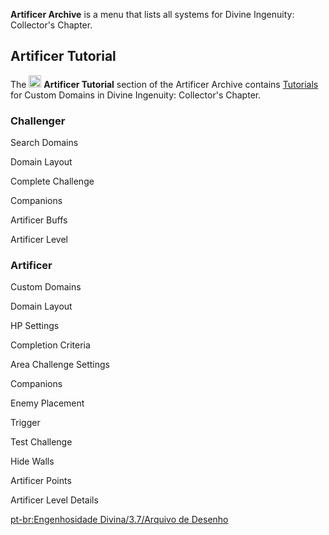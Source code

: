 {{Event Tabs
|rootpage = Divine Ingenuity/2023-06-08
|subpage1 = Artificer Archive
|subpage2 = Custom Domains
|subpage3 = Characters
}}
{{CustomTabs
|rootpage = Divine Ingenuity/2023-06-08/Artificer Archive
|class    = custom-tabs-secondary
|tab1     = Overview
|tab2     = Area
|tab3     = Objects
|tab4     = Artificer Buffs
|tab5     = Opponents
}}
'''Artificer Archive''' is a menu that lists all systems for Divine Ingenuity: Collector's Chapter.

==Artificer Tutorial==
The [[File:Divine Ingenuity Collector's Chapter Artificer Tutorial Icon.png|20px|link=]] '''Artificer Tutorial''' section of the Artificer Archive contains [[Tutorial]]s  for Custom Domains in Divine Ingenuity: Collector's Chapter.

===Challenger===
;Search Domains
{{Tutorial
|title    = Search Domains
|image1   = Tutorial Divine Ingenuity Collector's Chapter Challenger Search Domains.png
|text1    = Travelers can search Domain IDs, which will allow them to find suitable Custom Domains and take part in challenges.
}}

;Domain Layout
{{Tutorial
|title    = Domain Layout
|image1   = Tutorial Divine Ingenuity Collector's Chapter Challenger Domain Layout.png
|text1    = The Domain is made of multiple areas, and Travelers can advance continuously through the areas.
}}

;Complete Challenge
{{Tutorial
|title    = Complete Challenge
|image1   = Tutorial Divine Ingenuity Collector's Chapter Challenger Complete Challenge.png
|text1    = The Domain may have various challenge objectives that must be completed, and the various areas within the Domain themselves may also contain challenge objectives.
}}

;Companions
{{Tutorial
|title    = Companions
|image1   = Tutorial Divine Ingenuity Collector's Chapter Challenger Companions.png
|text1    = Within the Domains, all characters and weapons will be restored to their special initial status. The characters you own will inherit their Constellations, weapon special effects, and outfits.
}}

;Artificer Buffs
{{Tutorial
|title    = Artificer Buffs
|image1   = Tutorial Divine Ingenuity Collector's Chapter Challenger Artificer Buffs.png
|text1    = Travelers within the Domains can obtain various buffs to enhance the companions with them.
}}

;Artificer Level
{{Tutorial
|title    = Artificer Level
|image1   = Tutorial Divine Ingenuity Collector's Chapter Challenger Artificer Level.png
|text1    = Travelers within the Domains gain Artificer Experience from various sources. This Experience can be used to raise the party's Artificer Level, which will grant all party members buffs.
}}

===Artificer===
;Custom Domains
{{Tutorial
|title    = Custom Domains
|image1   = Tutorial Divine Ingenuity Collector's Chapter Artificer Enemy Placement.png
|text1    = The Artificer can deploy opponent sets or groups, but the opponents that exist within a certain set cannot be selected in another set of opponents.
|image2   = Tutorial Divine Ingenuity Collector's Chapter Artificer Trigger.png
|text2    = The Artificer can use the Trigger Link menu to set the trigger relationship between various objects.
|image3   = Tutorial Divine Ingenuity Collector's Chapter Artificer Test Challenge.png
|text3    = The Artificer can test out the Domain they created. They can choose to test one area specifically, or the Domain as a whole during the Test Challenge.
}}

;Domain Layout
{{Tutorial
|title    = Domain Layout
|image1   = Tutorial Divine Ingenuity Collector's Chapter Artificer Domain Layout.png
|text1    = A Domain is made out of many areas. The Artificer can change the order of areas to control the order of challenges.
}}

;HP Settings
{{Tutorial
|title    = HP Settings
|image1   = Tutorial Divine Ingenuity Collector's Chapter Artificer HP Settings.png
|text1    = Within the Domain, the Artificer can set HP or Life Points as their default. If the Artificer has configured Life Points, then they cannot place enemies afterward.
}}

;Completion Criteria
{{Tutorial
|title    = Completion Criteria
|image1   = Tutorial Divine Ingenuity Collector's Chapter Artificer Completion Criteria.png
|text1    = The Artificer can set "obtain a specific number of Artificer Points" as the objective for challenge completion. At the same time, they can set ways in which Artificer Points can be obtained.
}}

;Area Challenge Settings
{{Tutorial
|title    = Area Challenge Settings
|image1   = Tutorial Divine Ingenuity Collector's Chapter Artificer Area Challenge Settings.png
|text1    = The Artificer can set challenge completion conditions for individual areas. Completing that challenge will allow access into the next area.
}}

;Companions
{{Tutorial
|title    = Companions
|image1   = Tutorial Divine Ingenuity Collector's Chapter Artificer Companions.png
|text1    = The Artificer can set limits on the companions that can take part in this Domain. When the challenge begins, only these companions can be selected to accompany you.
}}

;Enemy Placement
{{Tutorial
|title    = Enemy Placement
|image1   = Tutorial Divine Ingenuity Collector's Chapter Artificer Enemy Placement.png
|text1    = The Artificer can deploy opponent sets or groups, but the opponents that exist within a certain set cannot be selected in another set of opponents.
}}

;Trigger
{{Tutorial
|title    = Trigger
|image1   = Tutorial Divine Ingenuity Collector's Chapter Artificer Trigger.png
|text1    = The Artificer can use the Trigger Link menu to set the trigger relationship between various objects.
}}

;Test Challenge
{{Tutorial
|title    = Test Challenge
|image1   = Tutorial Divine Ingenuity Collector's Chapter Artificer Test Challenge.png
|text1    = The Artificer can test out the Domain they created. They can choose to test one area specifically, or the Domain as a whole during the Test Challenge.
}}

;Hide Walls
{{Tutorial
|title    = Hide Walls
|image1   = Tutorial Divine Ingenuity Collector's Chapter Artificer Hide Walls.png
|text1    = The Artificer can configure the setting "Hide Walls" for their Custom Domain. After "Hide Walls" is switched on, the Domain walls will be hidden in Editing Mode.
}}

;Artificer Points
{{Tutorial
|title    = Artificer Points
|image1   = Tutorial Divine Ingenuity Collector's Chapter Artificer Artificer Points.png
|text1    = Travelers can set various objectives for Divine Ingenuity challenges by configuring Artificer Points. The method of obtaining Artificer Points can differ between Domains.
}}

;Artificer Level Details
{{Tutorial
|title    = Artificer Level Details
|image1   = Tutorial Divine Ingenuity Collector's Chapter Artificer Artificer Level Details.png
|text1    = When you reach Artificer Level {{Color|help|1/2/3/4/5}}, the base stats of your party members will be increased to {{Color|help|Level 70/75/80/85/90}}. Reaching the next Artificer Level will require {{Color|help|2,000/4,000/6,000/8,000}} Artificer Experience respectively.
}}

[[pt-br:Engenhosidade Divina/3.7/Arquivo de Desenho]]